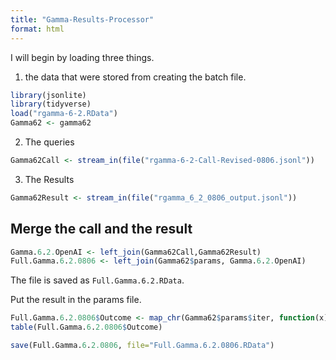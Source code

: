 ```yaml
---
title: "Gamma-Results-Processor"
format: html
---
```


I will begin by loading three things.  

1. the data that were stored from creating the batch file.

```r
library(jsonlite)
library(tidyverse)
load("rgamma-6-2.RData")
Gamma62 <- gamma62
```

2. The queries

```r
Gamma62Call <- stream_in(file("rgamma-6-2-Call-Revised-0806.jsonl"))
```

3. The Results

```r
Gamma62Result <- stream_in(file("rgamma_6_2_0806_output.jsonl"))
```

## Merge the call and the result

```r
Gamma.6.2.OpenAI <- left_join(Gamma62Call,Gamma62Result)
Full.Gamma.6.2.0806 <- left_join(Gamma62$params, Gamma.6.2.OpenAI)
```

The file is saved as `Full.Gamma.6.2.RData`.

Put the result in the params file.

```r
Full.Gamma.6.2.0806$Outcome <- map_chr(Gamma62$params$iter, function(x) { unlist(Gamma62Result$response$body$choices[[x]][[2]][2]) })
table(Full.Gamma.6.2.0806$Outcome)
```

```r
save(Full.Gamma.6.2.0806, file="Full.Gamma.6.2.0806.RData")
```


